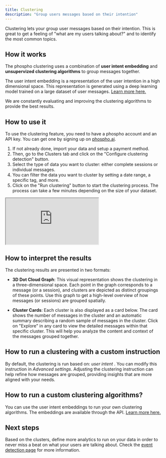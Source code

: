 ```yaml
---
title: Clustering
description: "Group users messages based on their intention"
---
```


Clustering lets your group user messages based on their intention. This is great to get a feeling of "what are my users talking about?" and to identify the most common topics.

## How it works

The phospho clustering uses a combination of **user intent embedding** and **unsupervized clustering algorithms** to group messages together.

The user intent embedding is a representation of the user intention in a high dimensional space. This representation is generated using a deep learning model trained on a large dataset of user messages. [Learn more here.](https://research.phospho.ai/phospho_intent_embed.pdf)

We are constantly evaluating and improving the clustering algorithms to provide the best results.

## How to use it

To use the clustering feature, you need to have a phospho account and an API key. You can get one by signing up on [phospho.ai](https://platform.phospho.ai).

1. If not already done, import your data and setup a payment method.
2. Then, go to the Clusters tab and click on the "Configure clustering detection" button.
3. Select the type of data you want to cluster: either complete sessions or individual messages.
4. You can filter the data you want to cluster by setting a date range, a specific tag, and more.
5. Click on the "Run clustering" button to start the clustering process. The process can take a few minutes depending on the size of your dataset.

<iframe
  className="w-full aspect-video"
  src="https://www.youtube.com/embed/WwvBXJieiW0?si=q--tDY1iqON0GHo5"
  allowFullScreen
></iframe>

## How to interpret the results

The clustering results are presented in two formats:

- **3D Dot Cloud Graph**: This visual representation shows the clustering in
  a three-dimensional space. Each point in the graph corresponds to a message
  (or a session), and clusters are depicted as distinct groupings of these
  points. Use this graph to get a high-level overview of how messages (or
  sessions) are grouped spatially.

- **Cluster Cards**: Each cluster is also displayed as a card below. The
  card shows the number of messages in the cluster and an automatic summary
  describing a random sample of messages in the cluster.
  Click on "Explore" in
  any card to view the detailed messages within that specific cluster. This will
  help you analyze the content and context of the messages grouped together.

## How to run a clustering with a custom instruction

By default, the clustering is run based on: <i> user intent </i>. You can modify this instruction in <i>Advanced settings</i>. Adjusting the clustering instruction can help refine how messages are grouped, providing insights that are more aligned with your needs.

## How to run a custom clustering algorithms?

You can use the user intent embeddings to run your own clustering algorithms. The embeddings are available through the API. [Learn more here.](/models/embeddings)

## Next steps

Based on the clusters, define more analytics to run on your data in order to never miss a beat on what your users are talking about. Check the [event detection page](/analytics/events) for more information.
